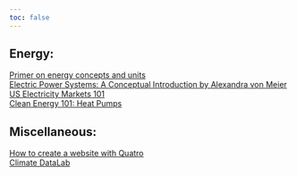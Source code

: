 ```yaml
---
toc: false
---
```


## Energy:
[Primer on energy concepts and units](https://pure.iiasa.ac.at/id/eprint/11190/1/EnergyPrimer_Aug15_HiRes.pdf)\
[Electric Power Systems: A Conceptual Introduction by Alexandra von Meier](https://www.amazon.com/Electric-Power-Systems-Conceptual-Introduction/dp/0471178594)\
[US Electricity Markets 101](https://www.rff.org/publications/explainers/us-electricity-markets-101/)\
[Clean Energy 101: Heat Pumps](https://rmi.org/clean-energy-101-heat-pumps/)\

## Miscellaneous:
[How to create a website with Quatro](https://ucsb-meds.github.io/creating-quarto-websites/)\
[Climate DataLab](https://climate-datalab.org)\